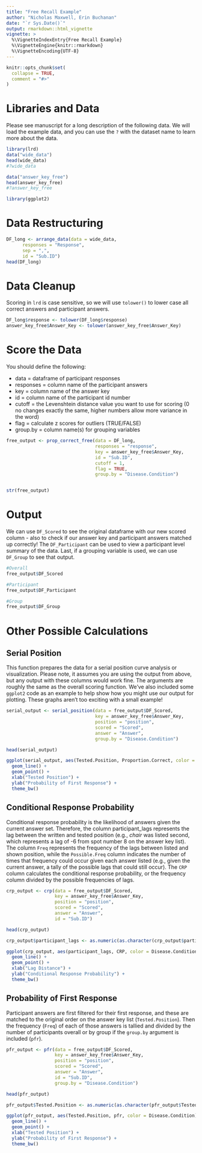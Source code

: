 ```yaml
---
title: "Free Recall Example"
author: "Nicholas Maxwell, Erin Buchanan"
date: "`r Sys.Date()`"
output: rmarkdown::html_vignette
vignette: >
  %\VignetteIndexEntry{Free Recall Example}
  %\VignetteEngine{knitr::rmarkdown}
  %\VignetteEncoding{UTF-8}
---
```


```r
knitr::opts_chunk$set(
  collapse = TRUE,
  comment = "#>"
)
```

# Libraries and Data 

Please see manuscript for a long description of the following data. We will load the example data, and you can use the `?` with the dataset name to learn more about the data.  

```r
library(lrd)
data("wide_data")
head(wide_data)
#?wide_data

data("answer_key_free")
head(answer_key_free)
#?answer_key_free

library(ggplot2)
```

# Data Restructuring

```r
DF_long <- arrange_data(data = wide_data,
      responses = "Response",
      sep = ",",
      id = "Sub.ID")
head(DF_long)
```

# Data Cleanup

Scoring in `lrd` is case sensitive, so we will use `tolower()` to lower case all correct answers and participant answers. 

```r
DF_long$response <- tolower(DF_long$response)
answer_key_free$Answer_Key <- tolower(answer_key_free$Answer_Key)
```

# Score the Data

You should define the following:

- data = dataframe of participant responses
- responses = column name of the participant answers
- key = column name of the answer key
- id = column name of the participant id number
- cutoff = the Levenshtein distance value you want to use for scoring (0 no changes exactly the same, higher numbers allow more variance in the word)
- flag = calculate z scores for outliers (TRUE/FALSE)
- group.by = column name(s) for grouping variables

```r
free_output <- prop_correct_free(data = DF_long,
                                 responses = "response",
                                 key = answer_key_free$Answer_Key,
                                 id = "Sub.ID",
                                 cutoff = 1,
                                 flag = TRUE,
                                 group.by = "Disease.Condition")


str(free_output)
```

# Output

We can use `DF_Scored` to see the original dataframe with our new scored column - also to check if our answer key and participant answers matched up correctly! The `DF_Participant` can be used to view a participant level summary of the data. Last, if a grouping variable is used, we can use `DF_Group` to see that output. 

```r
#Overall
free_output$DF_Scored

#Participant
free_output$DF_Participant

#Group
free_output$DF_Group
```

# Other Possible Calculations

## Serial Position

This function prepares the data for a serial position curve analysis or visualization. Please note, it assumes you are using the output from above, but any output with these columns would work fine. The arguments are roughly the same as the overall scoring function. We've also included some `ggplot2` code as an example to help show how you might use our output for plotting. These graphs aren't too exciting with a small example! 

```r
serial_output <- serial_position(data = free_output$DF_Scored,
                                 key = answer_key_free$Answer_Key,
                                 position = "position",
                                 scored = "Scored",
                                 answer = "Answer",
                                 group.by = "Disease.Condition")

head(serial_output)

ggplot(serial_output, aes(Tested.Position, Proportion.Correct, color = Disease.Condition)) +
  geom_line() +
  geom_point() +
  xlab("Tested Position") +
  ylab("Probability of First Response") +
  theme_bw() 
```

## Conditional Response Probability

Conditional response probability is the likelihood of answers given the current answer set. Therefore, the column participant_lags represents the lag between the written and tested position (e.g., *chair* was listed second, which represents a lag of -6 from spot number 8 on the answer key list).  The column `Freq` represents the frequency of the lags between listed and shown position, while the `Possible.Freq` column indicates the number of times that frequency could occur given each answer listed (e.g., given the current answer, a tally of the possible lags that could still occur). The `CRP` column calculates the conditional response probability, or the frequency column divided by the possible frequencies of lags. 

```r
crp_output <- crp(data = free_output$DF_Scored,
                  key = answer_key_free$Answer_Key,
                  position = "position",
                  scored = "Scored",
                  answer = "Answer",
                  id = "Sub.ID")

head(crp_output)

crp_output$participant_lags <- as.numeric(as.character(crp_output$participant_lags))

ggplot(crp_output, aes(participant_lags, CRP, color = Disease.Condition)) +
  geom_line() +
  geom_point() +
  xlab("Lag Distance") +
  ylab("Conditional Response Probability") +
  theme_bw()
```

## Probability of First Response

Participant answers are first filtered for their first response, and these are matched to the original order on the answer key list (`Tested.Position`). Then the frequency (`Freq`) of each of those answers is tallied and divided by the number of participants overall or by group if the `group.by` argument is included (`pfr`). 

```r
pfr_output <- pfr(data = free_output$DF_Scored,
                  key = answer_key_free$Answer_Key,
                  position = "position",
                  scored = "Scored",
                  answer = "Answer",
                  id = "Sub.ID",
                  group.by = "Disease.Condition")

head(pfr_output)

pfr_output$Tested.Position <- as.numeric(as.character(pfr_output$Tested.Position))

ggplot(pfr_output, aes(Tested.Position, pfr, color = Disease.Condition)) +
  geom_line() +
  geom_point() +
  xlab("Tested Position") +
  ylab("Probability of First Response") +
  theme_bw()
```




